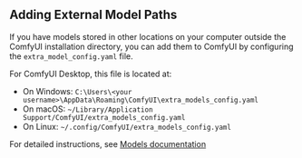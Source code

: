 ## Adding External Model Paths

If you have models stored in other locations on your computer outside the ComfyUI installation directory, you can add them to ComfyUI by configuring the `extra_model_config.yaml` file.

For ComfyUI Desktop, this file is located at:
- On Windows: `C:\Users\<your username>\AppData\Roaming\ComfyUI\extra_models_config.yaml`
- On macOS: `~/Library/Application Support/ComfyUI/extra_models_config.yaml`
- On Linux: `~/.config/ComfyUI/extra_models_config.yaml`

For detailed instructions, see [Models documentation](/essentials/core-concepts/models#adding-external-model-paths)
